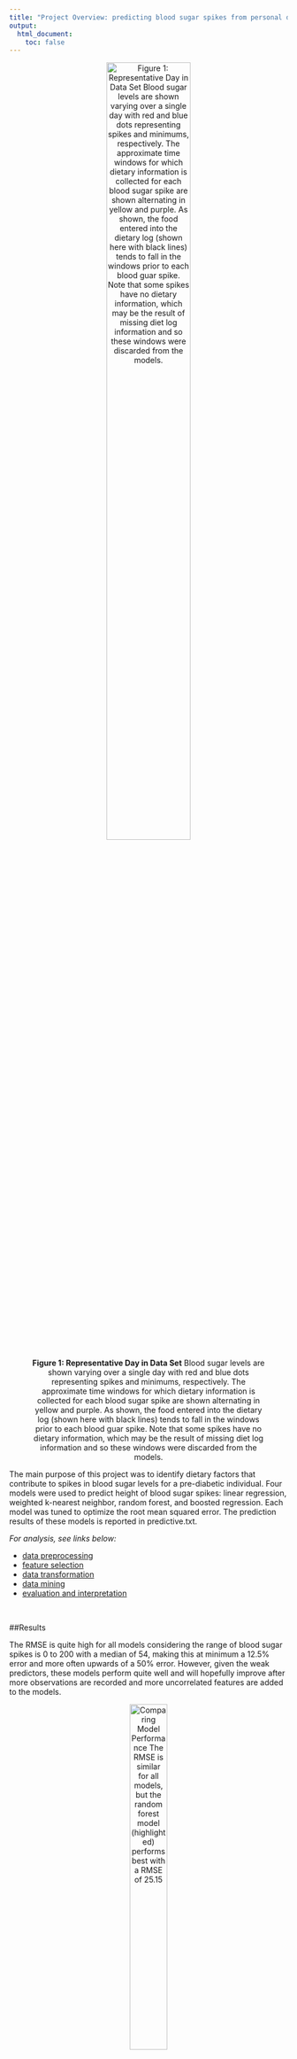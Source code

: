 ```yaml
---
title: "Project Overview: predicting blood sugar spikes from personal diet"
output:
  html_document:
    toc: false
---
```


<center>![**Figure 1: Representative Day in Data Set** Blood sugar levels are shown varying over a single day with red and blue dots representing spikes and minimums, respectively. The approximate time windows for which dietary information is collected for each blood sugar spike are shown alternating in yellow and purple. As shown, the food entered into the dietary log (shown here with black lines) tends to fall in the windows prior to each blood guar spike. Note that some spikes have no dietary information, which may be the result of missing diet log information and so these windows were discarded from the models.](figures/cgmExample.png){ width=60% }</center>

The main purpose of this project was to identify dietary factors that contribute to spikes in blood sugar levels for a pre-diabetic individual. Four models were used to predict height of blood sugar spikes: linear regression, weighted k-nearest neighbor, random forest, and boosted regression. Each model was tuned to optimize the root mean squared error. The prediction results of these models is reported in predictive.txt.


*For analysis, see links below:*

* [data preprocessing](0_preprocessing.html)
* [feature selection](1_featureSelection.html)
* [data transformation](2_dataTransformation.html)
* [data mining](3_dataMining.html)
* [evaluation and interpretation](4_evaluation.html)

</br>

##Results

The RMSE is quite high for all models considering the range of blood sugar spikes is 0 to 200 with a median of 54, making this at minimum a 12.5% error and more often upwards of a 50% error. However, given the weak predictors, these models perform quite well and will hopefully improve after more observations are recorded and more uncorrelated features are added to the models.
 

<center>![**Comparing Model Performance** The RMSE is similar for all models, but the random forest model (highlighted) performs best with a RMSE of 25.15](figures/LOOCV.png){ width=40% }</center>


Of the four models built, all perform quite similarly, but Random Forest and KNN (k=11)  perform slightly better. The reported predictions of all models were made by using the  same training and set sets. The training was random 75% sample of the data and the  test set was the remaining 25% of the data. These predictions are reported for all  models in prediction.txt. The most influencial variables in the random forest model can  be seen in below; however, the clinical relevance of these findings may be poor given  the high RMSE for the models.


<center>![*Most Influential Variables for Random Forest** Pictured here is the relatively importance of the variables in random forest (above) and boosting (right). The %IncMSE is increase in MSE upon removing the variable from the model and IncNodePurity is the decrease in node purity upon removing the variable from the model. The time for a spike to occur and the time since the last meal are the most important predictors of the height of a glucose spike in this model.](figures/variableImportanceRF.png){ width=70% }</center>
